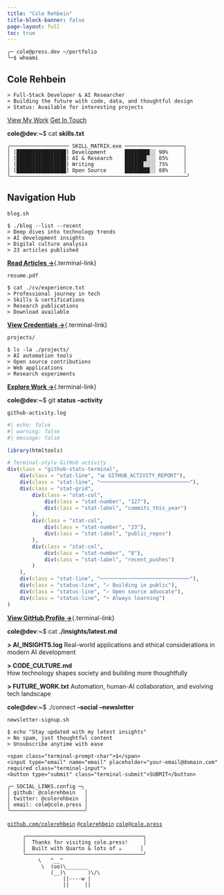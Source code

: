 ```yaml
---
title: "Cole Rehbein"
title-block-banner: false
page-layout: full
toc: true
---
```


::: {.terminal-header}
```
╭─ cole@press.dev ~/portfolio
╰─$ whoami
```
:::

::: {.hero-section-compact}
# Cole Rehbein {.hero-title .typewriter}

::: {.terminal-subtitle}
```
> Full-Stack Developer & AI Researcher
> Building the future with code, data, and thoughtful design
> Status: Available for interesting projects
```
:::

::: {.hero-actions-compact}
[View My Work](/projects){.btn .btn-primary .btn-md .me-2}
[Get In Touch](mailto:cole@cole.press){.btn .btn-outline-secondary .btn-md}
:::
:::

::: {.main-content-compact}

::: {.terminal-prompt}
**cole@dev**:**~**$ cat **skills.txt**
:::

::: {.skills-terminal}
```
╭─────────────────── SKILL_MATRIX.exe ───────────────────╮
│ [████████████████] Development      ████████░░ 90%     │
│ [████████████████] AI & Research    ███████░░░ 85%     │  
│ [████████████████] Writing          ██████░░░░ 75%     │
│ [████████████████] Open Source      ████████░░ 88%     │
╰─────────────────────────────────────────────────────────╯
```
:::

## Navigation Hub {.section-title-compact}

::: {.nav-grid-compact}
::: {.nav-card-terminal}
::: {.terminal-window}
::: {.terminal-header-bar}
<span class="terminal-dot red"></span><span class="terminal-dot yellow"></span><span class="terminal-dot green"></span>
`blog.sh`
:::
::: {.terminal-body}
```
$ ./blog --list --recent
> Deep dives into technology trends
> AI development insights  
> Digital culture analysis
> 23 articles published
```
**[Read Articles →](/blog)**{.terminal-link}
:::
:::
:::

::: {.nav-card-terminal}
::: {.terminal-window}
::: {.terminal-header-bar}
<span class="terminal-dot red"></span><span class="terminal-dot yellow"></span><span class="terminal-dot green"></span>
`resume.pdf`
:::
::: {.terminal-body}
```
$ cat ./cv/experience.txt
> Professional journey in tech
> Skills & certifications
> Research publications
> Download available
```
**[View Credentials →](/cv)**{.terminal-link}
:::
:::
:::

::: {.nav-card-terminal}
::: {.terminal-window}
::: {.terminal-header-bar}
<span class="terminal-dot red"></span><span class="terminal-dot yellow"></span><span class="terminal-dot green"></span>
`projects/`
:::
::: {.terminal-body}
```
$ ls -la ./projects/
> AI automation tools
> Open source contributions
> Web applications
> Research experiments
```
**[Explore Work →](/projects)**{.terminal-link}
:::
:::
:::
:::

::: {.terminal-prompt}
**cole@dev**:**~**$ git **status** **--activity**
:::

::: {.activity-section-compact}
::: {.github-terminal}
::: {.terminal-window-large}
::: {.terminal-header-bar}
<span class="terminal-dot red"></span><span class="terminal-dot yellow"></span><span class="terminal-dot green"></span>
`github-activity.log`
:::
::: {.terminal-body}
```r
#| echo: false
#| warning: false
#| message: false

library(htmltools)

# Terminal-style GitHub activity
div(class = "github-stats-terminal",
    div(class = "stat-line", "📊 GITHUB_ACTIVITY_REPORT"),
    div(class = "stat-line", "─────────────────────────────"),
    div(class = "stat-grid",
        div(class = "stat-col",
            div(class = "stat-number", "127"),
            div(class = "stat-label", "commits_this_year")
        ),
        div(class = "stat-col", 
            div(class = "stat-number", "23"),
            div(class = "stat-label", "public_repos")
        ),
        div(class = "stat-col",
            div(class = "stat-number", "8"),
            div(class = "stat-label", "recent_pushes")
        )
    ),
    div(class = "stat-line", "─────────────────────────────"),
    div(class = "status-line", "✓ Building in public"),
    div(class = "status-line", "✓ Open source advocate"), 
    div(class = "status-line", "⚡ Always learning")
)
```

**[View GitHub Profile →](https://github.com/colerehbein)**{.terminal-link}
:::
:::
:::
:::

::: {.terminal-prompt}
**cole@dev**:**~**$ cat **./insights/latest.md**
:::

::: {.insights-matrix}
::: {.insight-terminal .ai}
**> AI_INSIGHTS.log**
Real-world applications and ethical considerations in modern AI development
:::

::: {.insight-terminal .code}
**> CODE_CULTURE.md**  
How technology shapes society and building more thoughtfully
:::

::: {.insight-terminal .future}
**> FUTURE_WORK.txt**
Automation, human-AI collaboration, and evolving tech landscape
:::
:::

::: {.terminal-prompt}
**cole@dev**:**~**$ ./connect **--social** **--newsletter**
:::

::: {.connect-terminal}
::: {.newsletter-terminal}
::: {.terminal-window}
::: {.terminal-header-bar}
<span class="terminal-dot red"></span><span class="terminal-dot yellow"></span><span class="terminal-dot green"></span>
`newsletter-signup.sh`
:::
::: {.terminal-body}
```
$ echo "Stay updated with my latest insights"
> No spam, just thoughtful content
> Unsubscribe anytime with ease
```

::: {.newsletter-form-terminal}
<form action="#" method="post" onsubmit="return false;">
  <div class="terminal-input-group">
    <span class="terminal-prompt-char">$</span>
    <input type="email" name="email" placeholder="your-email@domain.com" required class="terminal-input">
    <button type="submit" class="terminal-submit">SUBMIT</button>
  </div>
</form>
:::
:::
:::
:::

::: {.social-terminal}
```
╭─ SOCIAL_LINKS.config ─╮
│ github: @colerehbein   │
│ twitter: @colerehbein  │  
│ email: cole@cole.press │
╰────────────────────────╯
```

::: {.social-links-terminal}
[`github.com/colerehbein`](https://github.com/colerehbein){.social-link-terminal .github}
[`@colerehbein`](https://twitter.com/colerehbein){.social-link-terminal .twitter}
[`cole@cole.press`](mailto:cole@cole.press){.social-link-terminal .email}
:::
:::
:::

:::

::: {.ascii-footer}
```
     ╭──────────────────────────────────────╮
     │  Thanks for visiting cole.press!     │
     │  Built with Quarto & lots of ☕      │
     ╰──────────────────────────────────────╯
          \   ^__^
           \  (oo)\_______
              (__)\       )\/\
                  ||----w |
                  ||     ||
```
:::

<script>
document.addEventListener('DOMContentLoaded', function() {
    // Typewriter effect for hero title
    const typewriterElement = document.querySelector('.typewriter');
    if (typewriterElement) {
        const text = typewriterElement.textContent;
        typewriterElement.textContent = '';
        typewriterElement.style.borderRight = '2px solid #3b82f6';
        
        let i = 0;
        function typeWriter() {
            if (i < text.length) {
                typewriterElement.textContent += text.charAt(i);
                i++;
                setTimeout(typeWriter, 100);
            } else {
                // Blinking cursor effect
                setInterval(() => {
                    typewriterElement.style.borderRight = 
                        typewriterElement.style.borderRight === 'none' ? 
                        '2px solid #3b82f6' : 'none';
                }, 500);
            }
        }
        setTimeout(typeWriter, 500);
    }
    
    // Matrix rain effect (subtle)
    function createMatrixRain() {
        const matrix = document.createElement('div');
        matrix.className = 'matrix-rain';
        matrix.style.cssText = `
            position: fixed;
            top: 0;
            left: 0;
            width: 100%;
            height: 100%;
            pointer-events: none;
            z-index: -1;
            opacity: 0.03;
        `;
        
        const chars = '01アカサタナハマヤラワガザダバパイキシチニヒミリヰギジヂビピウクスツヌフムユルグズヅブプエケセテネヘメレヱゲゼデベペオコソトノホモヨロヲゴゾドボポヴッン';
        
        for (let i = 0; i < 20; i++) {
            const column = document.createElement('div');
            column.style.cssText = `
                position: absolute;
                top: -100%;
                font-family: monospace;
                font-size: 14px;
                color: #00ff41;
                animation: matrixFall ${5 + Math.random() * 10}s linear infinite;
                left: ${Math.random() * 100}%;
            `;
            
            let text = '';
            for (let j = 0; j < 20; j++) {
                text += chars[Math.floor(Math.random() * chars.length)] + '<br>';
            }
            column.innerHTML = text;
            matrix.appendChild(column);
        }
        
        document.body.appendChild(matrix);
    }
    
    // Add matrix animation CSS
    const style = document.createElement('style');
    style.textContent = `
        @keyframes matrixFall {
            to { transform: translateY(100vh); }
        }
    `;
    document.head.appendChild(style);
    
    // Uncomment to enable matrix effect
    // createMatrixRain();
    
    // Terminal hover effects
    const terminalCards = document.querySelectorAll('.nav-card-terminal, .github-terminal');
    terminalCards.forEach(card => {
        card.addEventListener('mouseenter', function() {
            this.style.transform = 'translateY(-2px) scale(1.02)';
        });
        card.addEventListener('mouseleave', function() {
            this.style.transform = 'translateY(0) scale(1)';
        });
    });
    
    // Newsletter form terminal effect
    const newsletterForm = document.querySelector('.newsletter-form-terminal form');
    if (newsletterForm) {
        newsletterForm.addEventListener('submit', function(e) {
            e.preventDefault();
            const btn = this.querySelector('.terminal-submit');
            const input = this.querySelector('.terminal-input');
            
            btn.textContent = 'PROCESSING...';
            btn.style.background = '#f59e0b';
            
            setTimeout(() => {
                btn.textContent = 'SUCCESS!';
                btn.style.background = '#22c55e';
                input.value = 'Thanks for subscribing!';
                input.disabled = true;
            }, 1500);
            
            setTimeout(() => {
                btn.textContent = 'SUBMIT';
                btn.style.background = '#3b82f6';
                input.value = '';
                input.disabled = false;
                input.placeholder = 'your-email@domain.com';
            }, 4000);
        });
    }
});
</script>
